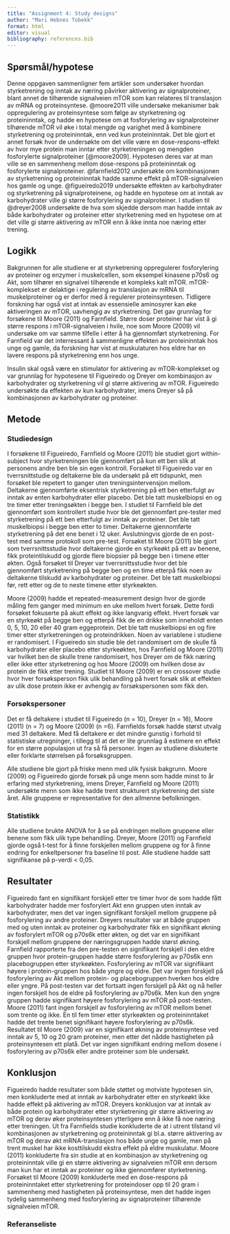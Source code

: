 ```yaml
---
title: "Assignment 4: Study designs"
author: "Mari Hebnes Tobekk"
format: html
editor: visual
bibliography: references.bib
---
```


## Spørsmål/hypotese

Denne oppgaven sammenligner fem artikler som undersøker hvordan styrketrening og inntak av næring påvirker aktivering av signalproteiner, blant annet de tilhørende signalveien mTOR som kan relateres til translasjon av mRNA og proteinsyntese. @moore2011 ville undersøke mekanismer bak oppregulering av proteinsyntese som følge av styrketrening og proteininntak, og hadde en hypotese om at fosforylering av signalproteiner tilhørende mTOR vil øke i total mengde og varighet med å kombinere styrketrening og proteininntak, enn ved kun proteininntak. Det ble gjort et annet forsøk hvor de undersøkte om det ville være en dose-respons-effekt av hvor mye protein man inntar etter styrketreningen og mengden fosforylerte signalproteiner [@moore2009]. Hypotesen deres var at man ville se en sammenheng mellom dose-respons på proteininntak og fosforylerte signalproteiner. @farnfield2012 undersøkte om kombinasjonen av styrketrening og proteininntak hadde samme effekt på mTOR-signalveien hos gamle og unge. @figueiredo2019 undersøkte effekten av karbohydrater og styrketrening på signalproteinene, og hadde en hypotese om at inntak av karbohydrater ville gi større fosforylering av signalproteiner. I studien til @dreyer2008 undersøkte de hva som skjedde dersom man hadde inntak av både karbohydrater og proteiner etter styrketrening med en hypotese om at det ville gi større aktivering av mTOR enn å ikke innta noe næring etter trening.

## Logikk

Bakgrunnen for alle studiene er at styrketrening oppregulerer fosforylering av proteiner og enzymer i muskelcellen, som eksempel kinasene p70s6 og Akt, som tilhører en signalvei tilhørende et kompleks kalt mTOR. mTOR-komplekset er delaktige i regulering av translasjon av mRNA til muskelproteiner og er derfor med å regulerer proteinsyntesen. Tidligere forskning har også vist at inntak av essensielle aminosyrer kan øke aktiveringen av mTOR, uavhengig av styrketrening. Det gav grunnlag for forsøkene til Moore (2011) og Farnfield. Større doser proteiner har vist å gi større respons i mTOR-signalveien i hvile, noe som Moore (2009) vil undersøke om var samme tilfelle i etter å ha gjennomført styrketrening. For Farnfield var det interressant å sammenligne effekten av proteininntak hos unge og gamle, da forskning har vist at muskulaturen hos eldre har en lavere respons på styrketrening enn hos unge.

Insulin skal også være en stimulator for aktivering av mTOR-komplekset og var grunnlag for hypotesene til Figueiredo og Dreyer om kombinasjon av karbohydrater og styrketrening vil gi større aktivering av mTOR. Figueiredo undersøkte da effekten av kun karbohydrater, imens Dreyer så på kombinasjonen av karbohydrater og proteiner.

## Metode

### Studiedesign

I forsøkene til Figueiredo, Farnfield og Moore (2011) ble studiet gjort within-subject hvor styrketreningen ble gjennomført på kun ett ben slik at personens andre ben ble sin egen kontroll. Forsøket til Figueiredo var en tverrsnittstudie og deltakerne ble da undersøkt på ett tidspunkt, men forsøket ble repetert to ganger uten treningsintervensjon mellom. Deltakerne gjennomførte eksentrisk styrketrening på ett ben etterfulgt av inntak av enten karbohydrater eller placebo. Det ble tatt muskelbiopsi en og tre timer etter treningsøkten i begge ben. I studiet til Farnfield ble det gjennomført som kontrollert studie hvor ble det gjennomført pre-tester med styrketrening på ett ben etterfulgt av inntak av proteiner. Det ble tatt muskelbiopsi i begge ben etter to timer. Deltakerne gjennomførte styrketrening på det ene benet i 12 uker. Avslutningvis gjorde de en post-test med samme protokoll som pre-test. Forsøket til Moore (2011) ble gjort som tverrsnittsstudie hvor deltakerne gjorde en styrkeøkt på ett av benene, fikk proteintilskudd og gjorde flere biopsier på begge ben i timene etter økten. Også forsøket til Dreyer var tverrsnittsstudie hvor det ble gjennomført styrketrening på begge ben og en time etterpå fikk noen av deltakerne tilskudd av karbohydrater og proteiner. Det ble tatt muskelbiopsi før, rett etter og de to neste timene etter styrkeøkten.

Moore (2009) hadde et repeated-measurement design hvor de gjorde måling fem ganger med minimum en uke mellom hvert forsøk. Dette fordi forsøket fokuserte på akutt effekt og ikke langvarig effekt. Hvert forsøk var en styrkeøkt på begge ben og etterpå fikk de en drikke som inneholdt enten 0, 5, 10, 20 eller 40 gram eggeprotein. Det ble tatt muskelbiopsi en og fire timer etter styrketreningen og proteindrikken. Noen av variablene i studiene er randomisert. I Figueiredo sin studie ble det randomisert om de skulle få karbohydrater eller placebo etter styrkeøkten, hos Farnfield og Moore (2011) var hvilket ben de skulle trene randomisert, hos Dreyer om de fikk næring eller ikke etter styrketrening og hos Moore (2009) om hvilken dose av protein de fikk etter trening. Studiet til Moore (2009) er en crossover studie hvor hver forsøksperson fikk ulik behandling på hvert forsøk slik at effekten av ulik dose protein ikke er avhengig av forsøkspersonen som fikk den.

### Forsøkspersoner

Det er få deltakere i studiet til Figueiredo (n = 10), Dreyer (n = 16), Moore (2011) (n = 7) og Moore (2009) (n =6). Farnfields forsøk hadde størst utvalg med 31 deltakere. Med få deltakere er det mindre gunstig i forhold til statistiske utregninger, i tillegg til at det er lite grunnlag å estimere en effekt for en større populasjon ut fra så få personer. Ingen av studiene diskuterte eller forklarte størrelsen på forsøksgruppen.

Alle studiene ble gjort på friske menn med ulik fysisk bakgrunn. Moore (2009) og Figueiredo gjorde forsøk på unge menn som hadde minst to år erfaring med styrketrening, imens Dreyer, Farnfield og Moore (2011) undersøkte menn som ikke hadde trent strukturert styrketrening det siste året. Alle gruppene er representative for den allmenne befolkningen.

### Statistikk

Alle studiene brukte ANOVA for å se på endringen mellom gruppene eller benene som fikk ulik type behandling. Dreyer, Moore (2011) og Farnfield gjorde også t-test for å finne forskjellen mellom gruppene og for å finne endring for enkeltpersoner fra baseline til post. Alle studiene hadde satt signifikanse på p-verdi \< 0,05.

## Resultater

Figueiredo fant en signifikant forskjell etter tre timer hvor de som hadde fått karbohydrater hadde mer fosforylert Akt enn gruppen uten inntak av karbohydrater, men det var ingen signifikant forskjell mellom gruppene på fosforylering av andre proteiner. Dreyers resultater var at både gruppen med og uten inntak av proteiner og karbohydrater fikk en signifikant økning av fosforylert mTOR og p70s6k etter økten, og det var en signifikant forskjell mellom gruppene der næringsgruppen hadde størst økning. Farnfield rapporterte fra den pre-testen en signifikant forskjell i den eldre gruppen hvor protein-gruppen hadde større fosforylering av p70s6k enn placebogruppen etter styrkeøkten. Fosforylering av mTOR var signifikant høyere i protein-gruppen hos både yngre og eldre. Det var ingen forskjell på fosforylering av Akt mellom protein- og placebogruppen hverken hos eldre eller yngre. På post-testen var det fortsatt ingen forskjell på Akt og nå heller ingen forskjell hos de eldre på fosforylering av p70s6k. Men kun den yngre gruppen hadde signifikant høyere fosforylering av mTOR på post-testen. Moore (2011) fant ingen forskjell av fosforylering av mTOR mellom benet som trente og ikke. En til fem timer etter styrkeøkten og proteininntaket hadde det trente benet signifikant høyere fosforylering av p70s6k. Resultatet til Moore (2009) var en signifikant økning av proteinsyntese ved inntak av 5, 10 og 20 gram proteiner, men etter det nådde hastigheten på proteinsyntesen ett platå. Det var ingen signifikant endring mellom dosene i fosforylering av p70s6k eller andre proteiner som ble undersøkt.

## Konklusjon

Figueiredo hadde resultater som både støttet og motviste hypotesen sin, men konkluderte med at inntak av karbohydrater etter en styrkeøkt ikke hadde effekt på aktivering av mTOR. Dreyers konklusjon var at inntak av både protein og karbohydrater etter styrketrening gir større aktivering av mTOR og derav øker proteinsyntesen ytterligere enn å ikke få noe næring etter treningen. Ut fra Farnfields studie konkluderte de at i utrent tilstand vil kombinasjonen av styrketrening og proteininntak gi bl.a. større aktivering av mTOR og derav økt mRNA-translasjon hos både unge og gamle, men på trent muskel har ikke kosttilskudd ekstra effekt på eldre muskulatur. Moore (2011) konkluderte fra sin studie at en kombinasjon av styrketrening og proteininntak ville gi en større aktivering av signalveien mTOR enn dersom man kun har et inntak av proteiner og ikke gjennomfører styrketrening. Forsøket til Moore (2009) konkluderte med en dose-respons på proteininntaket etter styrketrening for proteindoser opp til 20 gram i sammenheng med hastigheten på proteinsyntese, men det hadde ingen tydelig sammenheng med fosforylering av signalproteiner tilhørende signalveien mTOR.

### Referanseliste
